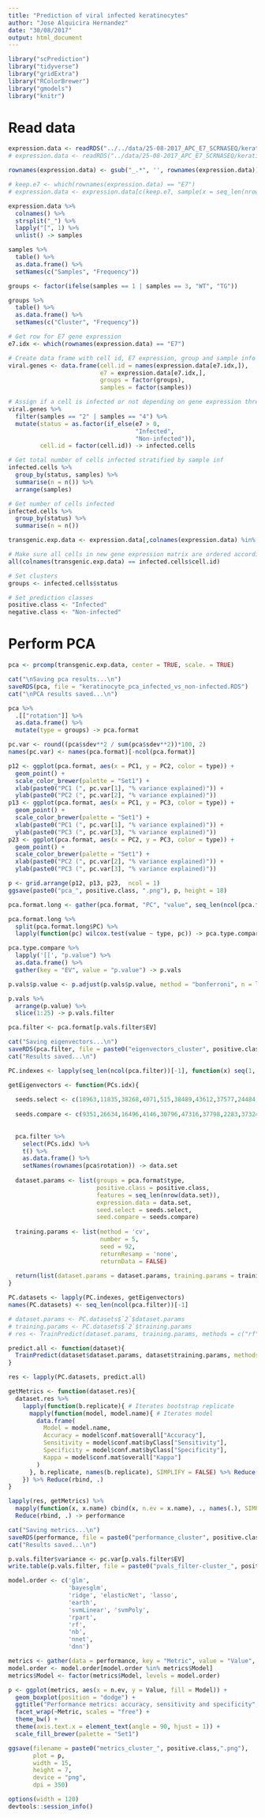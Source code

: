 ```yaml
---
title: "Prediction of viral infected keratinocytes"
author: "Jose Alquicira Hernandez"
date: "30/08/2017"
output: html_document
---
```



```r
library("scPrediction")
library("tidyverse")
library("gridExtra")
library("RColorBrewer")
library("gmodels")
library("knitr")
```


# Read data

```r
expression.data <- readRDS("../../data/25-08-2017_APC_E7_SCRNASEQ/keratinocyte_exp_matrix.RDS")
# expression.data <- readRDS("../data/25-08-2017_APC_E7_SCRNASEQ/keratinocyte_exp_matrix.RDS")
```

```r
rownames(expression.data) <- gsub("_.*", '', rownames(expression.data))

# keep.e7 <- which(rownames(expression.data) == "E7")
# expression.data <- expression.data[c(keep.e7, sample(x = seq_len(nrow(expression.data)), size = 299)), sample(x = seq_len(ncol(expression.data)), size = 200)]
```

```r
expression.data %>% 
  colnames() %>% 
  strsplit("_") %>% 
  lapply("[", 1) %>% 
  unlist() -> samples
```

```r
samples %>% 
  table() %>% 
  as.data.frame() %>% 
  setNames(c("Samples", "Frequency"))
```


```r
groups <- factor(ifelse(samples == 1 | samples == 3, "WT", "TG"))
```

```r
groups %>% 
  table() %>% 
  as.data.frame() %>% 
  setNames(c("Cluster", "Frequency"))
```


```r
# Get row for E7 gene expression
e7.idx <- which(rownames(expression.data) == "E7")

# Create data frame with cell id, E7 expression, group and sample info
viral.genes <- data.frame(cell.id = names(expression.data[e7.idx,]),
                          e7 = expression.data[e7.idx,],
                          groups = factor(groups),
                          samples = factor(samples))

# Assign if a cell is infected or not depending on gene expression threshold of E7 gene
viral.genes %>% 
  filter(samples == "2" | samples == "4") %>% 
  mutate(status = as.factor(if_else(e7 > 0, 
                                    "Infected", 
                                    "Non-infected")), 
         cell.id = factor(cell.id)) -> infected.cells

# Get total number of cells infected stratified by sample inf
infected.cells %>% 
  group_by(status, samples) %>% 
  summarise(n = n()) %>% 
  arrange(samples)

# Get number of cells infected 
infected.cells %>% 
  group_by(status) %>% 
  summarise(n = n())
```

```r
transgenic.exp.data <- expression.data[,colnames(expression.data) %in% infected.cells$cell.id]

# Make sure all cells in new gene expression matrix are ordered according to infected.cells data frame
all(colnames(transgenic.exp.data) == infected.cells$cell.id)

# Set clusters
groups <- infected.cells$status

# Set prediction classes
positive.class <- "Infected"
negative.class <- "Non-infected"
```


# Perform PCA

```r
pca <- prcomp(transgenic.exp.data, center = TRUE, scale. = TRUE)
```

```r
cat("\nSaving pca results...\n")
saveRDS(pca, file = "keratinocyte_pca_infected_vs_non-infected.RDS")
cat("\nPCA results saved...\n")
```

```r
pca %>%
  .[["rotation"]] %>% 
  as.data.frame() %>% 
  mutate(type = groups) -> pca.format

pc.var <- round((pca$sdev**2 / sum(pca$sdev**2))*100, 2)
names(pc.var) <- names(pca.format)[-ncol(pca.format)]
```

```r
p12 <- ggplot(pca.format, aes(x = PC1, y = PC2, color = type)) +
  geom_point() +
  scale_color_brewer(palette = "Set1") +
  xlab(paste0("PC1 (", pc.var[1], "% variance explained)")) +
  ylab(paste0("PC2 (", pc.var[2], "% variance explained)"))
p13 <- ggplot(pca.format, aes(x = PC1, y = PC3, color = type)) +
  geom_point() +
  scale_color_brewer(palette = "Set1") +
  xlab(paste0("PC1 (", pc.var[1], "% variance explained)")) +
  ylab(paste0("PC3 (", pc.var[3], "% variance explained)"))
p23 <- ggplot(pca.format, aes(x = PC2, y = PC3, color = type)) +
  geom_point() +
  scale_color_brewer(palette = "Set1") +
  xlab(paste0("PC2 (", pc.var[2], "% variance explained)")) +
  ylab(paste0("PC3 (", pc.var[3], "% variance explained)"))
```

```r
p <- grid.arrange(p12, p13, p23,  ncol = 1)
ggsave(paste0("pca_", positive.class, ".png"), p, height = 18)
```

```r
pca.format.long <- gather(pca.format, "PC", "value", seq_len(ncol(pca.format) - 1))
```


```r
pca.format.long %>% 
  split(pca.format.long$PC) %>% 
  lapply(function(pc) wilcox.test(value ~ type, pc)) -> pca.type.compare

pca.type.compare %>% 
  lapply('[[', "p.value") %>% 
  as.data.frame() %>% 
  gather(key = "EV", value = "p.value") -> p.vals
```

```r
p.vals$p.value <- p.adjust(p.vals$p.value, method = "bonferroni", n = length(p.vals$p.value))

p.vals %>% 
  arrange(p.value) %>% 
  slice(1:25) -> p.vals.filter
```


```r
pca.filter <- pca.format[p.vals.filter$EV]
```

```r
cat("Saving eigenvectors...\n")
saveRDS(pca.filter, file = paste0("eigenvectors_cluster", positive.class, ".RDS"))
cat("Results saved...\n")
```



```r
PC.indexes <- lapply(seq_len(ncol(pca.filter))[-1], function(x) seq(1, x, 1))
```


```r
getEigenvectors <- function(PCs.idx){
  
  seeds.select <- c(18963,11835,38268,4071,515,38489,43612,37577,24484,20562,28354,30815,29137,29246,23762,15286,33605,26739,22919,32596,14373,46398,46064,39920,24110,20294,41148,48654,34029,25359,3016,22720,43078,45935,7979,430,3033,27125,10152,38860,13293,4566,31483,12965,21939,31440,31397,2100,19793,15853,43780,40804,9741,44354,13126,40070,40929,21237,38687,8988,19795,44104,39181,49170,48984,39446,22446,37099,11091,47020,45130,16437,42807,42560,44595,33712,34490,38548,30927,47522,41510,4189,5421,36331,39808,16249,40572,41146,41607,11705,12381,4728,31350,25172,4763,4181,17638,46408,39838,16460)
  
  seeds.compare <- c(9351,26634,16496,4146,30796,47316,37798,2283,37324,12043,20234,28458,13545,5507,39962,2151,24861,36024,1727,4813,44701,32887,32101,38658,28058,4139,36523,24541,7204,46413,21999,9407,10986,13552,35608,1484,40106,18300,44515,32833,48557,19541,22954,32915,33148,9983,5081,28216,49692,20618,21360,30864,16166,35157,10310,25301,36652,44388,30874,10472,24462,36189,45468,19067,35199,29697,18077,7920,27799,37463,29394,6106,22739,10333,2933,30697,764,34893,27751,12255,28325,42947,31440,39348,48143,27205,341,31589,45188,111,759,5723,36586,36847,33712,47969,3351,23386,35620,40907)
  
  
  pca.filter %>% 
    select(PCs.idx) %>% 
    t() %>% 
    as.data.frame() %>% 
    setNames(rownames(pca$rotation)) -> data.set
  
  dataset.params <- list(groups = pca.format$type,
                         positive.class = positive.class,
                         features = seq_len(nrow(data.set)),
                         expression.data = data.set,
                         seed.select = seeds.select,
                         seed.compare = seeds.compare)
  
  training.params <- list(method = 'cv',
                          number = 5,
                          seed = 92,
                          returnResamp = 'none',
                          returnData = FALSE)
  
  return(list(dataset.params = dataset.params, training.params = training.params ))
}
```


```r
PC.datasets <- lapply(PC.indexes, getEigenvectors)
names(PC.datasets) <- seq_len(ncol(pca.filter))[-1]
```

```r
# dataset.params <- PC.datasets$`2`$dataset.params
# training.params <- PC.datasets$`2`$training.params
# res <- TrainPredict(dataset.params, training.params, methods = c("rf", "elasticNet"), n.rep = 2, n.cores = 2)

predict.all <- function(dataset){
  TrainPredict(dataset$dataset.params, dataset$training.params, methods = c("rf", "elasticNet", "svmPoly"), n.rep = 10, n.cores = 10)
}

res <- lapply(PC.datasets, predict.all)
```

```r
getMetrics <- function(dataset.res){
  dataset.res %>%
    lapply(function(b.replicate){ # Iterates bootstrap replicate
      mapply(function(model, model.name){ # Iterates model
        data.frame(
          Model = model.name,
          Accuracy = model$conf.mat$overall["Accuracy"],
          Sensitivity = model$conf.mat$byClass["Sensitivity"],
          Specificity = model$conf.mat$byClass["Specificity"],
          Kappa = model$conf.mat$overall["Kappa"]
        )
      }, b.replicate, names(b.replicate), SIMPLIFY = FALSE) %>% Reduce(rbind, .)
    }) %>% Reduce(rbind, .)
}

lapply(res, getMetrics) %>% 
  mapply(function(x, x.name) cbind(x, n.ev = x.name), ., names(.), SIMPLIFY = FALSE) %>% 
  Reduce(rbind, .) -> performance
```


```r
cat("Saving metrics...\n")
saveRDS(performance, file = paste0("performance_cluster", positive.class, ".RDS"))
cat("Results saved...\n")
```


```r
p.vals.filter$variance <- pc.var[p.vals.filter$EV]
write.table(p.vals.filter, file = paste0("pvals_filter-cluster_", positive.class,".txt"), sep = "\t", row.names = FALSE, quote = FALSE)
```


```r
model.order <- c('glm',
                 'bayesglm', 
                 'ridge', 'elasticNet', 'lasso',
                 'earth', 
                 'svmLinear', 'svmPoly', 
                 'rpart', 
                 'rf', 
                 'nb', 
                 'nnet',
                 'dnn')
```


```r
metrics <- gather(data = performance, key = "Metric", value = "Value", 2:5)
model.order <- model.order[model.order %in% metrics$Model]
metrics$Model <- factor(metrics$Model, levels = model.order)
```


```r
p <- ggplot(metrics, aes(x = n.ev, y = Value, fill = Model)) +
  geom_boxplot(position = "dodge") +
  ggtitle("Performance metrics: accuracy, sensitivity and specificity", subtitle = "Each panel corresponds to the number of EVs used as features for prediction. EVs are ranked by p-value.") +
  facet_wrap(~Metric, scales = "free") +
  theme_bw() +
  theme(axis.text.x = element_text(angle = 90, hjust = 1)) +
  scale_fill_brewer(palette = "Set1")
```

```r
ggsave(filename = paste0("metrics_cluster_", positive.class,".png"),
       plot = p,
       width = 15,
       height = 7,
       device = "png",
       dpi = 350)
```


```r
options(width = 120)
devtools::session_info()
```
